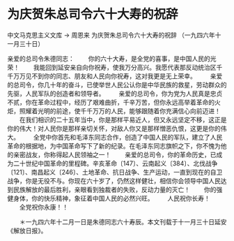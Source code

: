 # 为庆贺朱总司令六十大寿的祝辞

中文马克思主义文库 -> 周恩来
为庆贺朱总司令六十大寿的祝辞
（一九四六年十一月三十日）


亲爱的总司令朱德同志：
　　你的六十大寿，是全党的喜事，是中国人民的光荣！
　　我能回到延安亲自向你祝寿，使我万分高兴。我愿代表那反动统治区千千万万见不到你的同志、朋友和人民向你祝寿，这对我更是无上荣幸。
　　亲爱的总司令，你几十年的奋斗，已使举世人民公认你是中华民族的救星，劳动群众的先驱，人民军队的创造者和领导者。
　　亲爱的总司令，你为党为人民真是忠贞不贰，你在革命过程中，经历了艰难曲折，千辛万苦，但你永远高举着革命的火炬，照耀着光明的前途，使千千万万的人民，能够跟随着你充满信心向前迈进！
　　在我们相识的二十五年当中，你是那样平易近人，但又永远坚定不移，这正是你的伟大！对人民你是那样亲切关怀，对敌人你又是那样憎恶仇恨，这更是你的伟大。
　　全党中你首先和毛泽东同志合作，创造了中国人民的军队，建立了人民革命的根据地，为中国革命写下了新的纪录。在毛泽东同志旗帜之下，你不愧为他的亲密战友，你称得起人民领袖之一！
　　亲爱的总司令，你的革命历史，已成为二十世纪中国革命的里程碑。辛亥革命〔147〕、云南起义〔384〕、北伐战争〔121〕、南昌起义〔246〕、土地革命、抗日战争、生产运动，一直到现在的自卫战争，你是无役不与。你现在六十岁了，仍然这样健壮，相信你会领导中国人民达到民族解放的最后胜利，亲眼看到独裁者的失败，反动力量的灭亡！
　　你的强健身体，你的快乐精神，象征着中国人民的必然兴旺。
　　人民祝你长寿！
　　全党祝你永康！！


　　＊一九四六年十二月一日是朱德同志六十寿辰。本文刊载于十一月三十日延安《解放日报》。




